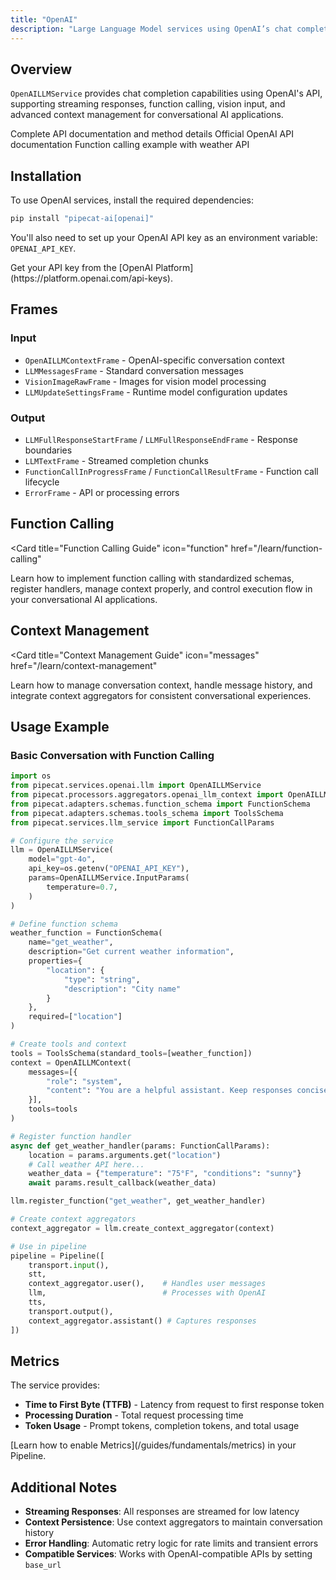 ```yaml
---
title: "OpenAI"
description: "Large Language Model services using OpenAI’s chat completion API"
---
```


## Overview

`OpenAILLMService` provides chat completion capabilities using OpenAI's API, supporting streaming responses, function calling, vision input, and advanced context management for conversational AI applications.

<CardGroup cols={3}>
  <Card
    title="API Reference"
    icon="code"
    href="https://reference-server.pipecat.ai/en/latest/api/pipecat.services.openai.base_llm.html"
  >
    Complete API documentation and method details
  </Card>
  <Card
    title="OpenAI Docs"
    icon="book"
    href="https://platform.openai.com/docs/api-reference/chat"
  >
    Official OpenAI API documentation
  </Card>
  <Card
    title="Example Code"
    icon="play"
    href="https://github.com/pipecat-ai/pipecat/blob/main/examples/foundational/14-function-calling.py"
  >
    Function calling example with weather API
  </Card>
</CardGroup>

## Installation

To use OpenAI services, install the required dependencies:

```bash
pip install "pipecat-ai[openai]"
```

You'll also need to set up your OpenAI API key as an environment variable: `OPENAI_API_KEY`.

<Tip>
  Get your API key from the [OpenAI
  Platform](https://platform.openai.com/api-keys).
</Tip>

## Frames

### Input

- `OpenAILLMContextFrame` - OpenAI-specific conversation context
- `LLMMessagesFrame` - Standard conversation messages
- `VisionImageRawFrame` - Images for vision model processing
- `LLMUpdateSettingsFrame` - Runtime model configuration updates

### Output

- `LLMFullResponseStartFrame` / `LLMFullResponseEndFrame` - Response boundaries
- `LLMTextFrame` - Streamed completion chunks
- `FunctionCallInProgressFrame` / `FunctionCallResultFrame` - Function call lifecycle
- `ErrorFrame` - API or processing errors

## Function Calling

<Card
  title="Function Calling Guide"
  icon="function"
  href="/learn/function-calling"
>
  Learn how to implement function calling with standardized schemas, register
  handlers, manage context properly, and control execution flow in your
  conversational AI applications.
</Card>

## Context Management

<Card
  title="Context Management Guide"
  icon="messages"
  href="/learn/context-management"
>
  Learn how to manage conversation context, handle message history, and
  integrate context aggregators for consistent conversational experiences.
</Card>

## Usage Example

### Basic Conversation with Function Calling

```python
import os
from pipecat.services.openai.llm import OpenAILLMService
from pipecat.processors.aggregators.openai_llm_context import OpenAILLMContext
from pipecat.adapters.schemas.function_schema import FunctionSchema
from pipecat.adapters.schemas.tools_schema import ToolsSchema
from pipecat.services.llm_service import FunctionCallParams

# Configure the service
llm = OpenAILLMService(
    model="gpt-4o",
    api_key=os.getenv("OPENAI_API_KEY"),
    params=OpenAILLMService.InputParams(
        temperature=0.7,
    )
)

# Define function schema
weather_function = FunctionSchema(
    name="get_weather",
    description="Get current weather information",
    properties={
        "location": {
            "type": "string",
            "description": "City name"
        }
    },
    required=["location"]
)

# Create tools and context
tools = ToolsSchema(standard_tools=[weather_function])
context = OpenAILLMContext(
    messages=[{
        "role": "system",
        "content": "You are a helpful assistant. Keep responses concise."
    }],
    tools=tools
)

# Register function handler
async def get_weather_handler(params: FunctionCallParams):
    location = params.arguments.get("location")
    # Call weather API here...
    weather_data = {"temperature": "75°F", "conditions": "sunny"}
    await params.result_callback(weather_data)

llm.register_function("get_weather", get_weather_handler)

# Create context aggregators
context_aggregator = llm.create_context_aggregator(context)

# Use in pipeline
pipeline = Pipeline([
    transport.input(),
    stt,
    context_aggregator.user(),    # Handles user messages
    llm,                          # Processes with OpenAI
    tts,
    transport.output(),
    context_aggregator.assistant() # Captures responses
])
```

## Metrics

The service provides:

- **Time to First Byte (TTFB)** - Latency from request to first response token
- **Processing Duration** - Total request processing time
- **Token Usage** - Prompt tokens, completion tokens, and total usage

<Info>
  [Learn how to enable Metrics](/guides/fundamentals/metrics) in your Pipeline.
</Info>

## Additional Notes

- **Streaming Responses**: All responses are streamed for low latency
- **Context Persistence**: Use context aggregators to maintain conversation history
- **Error Handling**: Automatic retry logic for rate limits and transient errors
- **Compatible Services**: Works with OpenAI-compatible APIs by setting `base_url`
